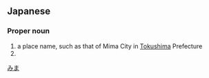 ==Japanese==
{{ja-kanjitab|み|ま|yomi=o}}

===Proper noun===
{{ja-pos|proper|みま}}

# a place name, such as that of Mima City in [[Tokushima]] Prefecture
# {{surname|lang=ja|sort=みま}}

[[Category:ja:Cities|みま]]